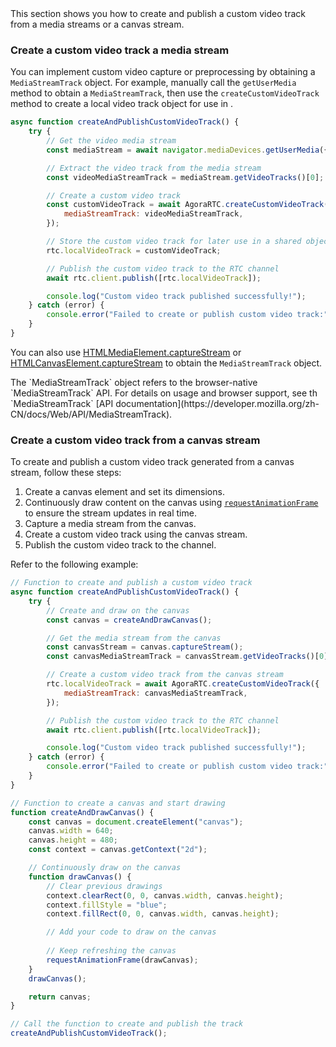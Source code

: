 <PlatformWrapper platform="web">
This section shows you how to create and publish a custom video track from a media streams or a canvas stream.

### Create a custom video track a media stream

You can implement custom video capture or preprocessing by obtaining a `MediaStreamTrack` object. For example, manually call the `getUserMedia` method to obtain a `MediaStreamTrack`, then use the `createCustomVideoTrack` method to create a local video track object for use in <Vg k="VSDK"/>.

```javascript
async function createAndPublishCustomVideoTrack() {
    try {
        // Get the video media stream
        const mediaStream = await navigator.mediaDevices.getUserMedia({ video: true, audio: false });

        // Extract the video track from the media stream
        const videoMediaStreamTrack = mediaStream.getVideoTracks()[0];

        // Create a custom video track
        const customVideoTrack = await AgoraRTC.createCustomVideoTrack({
            mediaStreamTrack: videoMediaStreamTrack,
        });

        // Store the custom video track for later use in a shared object
        rtc.localVideoTrack = customVideoTrack;

        // Publish the custom video track to the RTC channel
        await rtc.client.publish([rtc.localVideoTrack]);

        console.log("Custom video track published successfully!");
    } catch (error) {
        console.error("Failed to create or publish custom video track:", error);
    }
}
```

You can also use [HTMLMediaElement.captureStream](https://developer.mozilla.org/en-US/docs/Web/API/HTMLMediaElement/captureStream) or [HTMLCanvasElement.captureStream](https://developer.mozilla.org/en-US/docs/Web/API/HTMLCanvasElement/captureStream) to obtain the `MediaStreamTrack` object.

<Admonition type="info" title="Information">
The `MediaStreamTrack` object refers to the browser-native `MediaStreamTrack` API. For details on usage and browser support, see th `MediaStreamTrack` [API documentation](https://developer.mozilla.org/zh-CN/docs/Web/API/MediaStreamTrack).
</Admonition>


### Create a custom video track from a canvas stream

To create and publish a custom video track generated from a canvas stream, follow these steps:

1. Create a canvas element and set its dimensions.
1. Continuously draw content on the canvas using [`requestAnimationFrame`](https://developer.mozilla.org/en-US/docs/Web/API/Window/requestAnimationFrame) to ensure the stream updates in real time.
1. Capture a media stream from the canvas.
1. Create a custom video track using the canvas stream.
1. Publish the custom video track to the channel.

Refer to the following example:

```javascript
// Function to create and publish a custom video track
async function createAndPublishCustomVideoTrack() {
    try {
        // Create and draw on the canvas
        const canvas = createAndDrawCanvas();

        // Get the media stream from the canvas
        const canvasStream = canvas.captureStream();
        const canvasMediaStreamTrack = canvasStream.getVideoTracks()[0];

        // Create a custom video track from the canvas stream
        rtc.localVideoTrack = await AgoraRTC.createCustomVideoTrack({
            mediaStreamTrack: canvasMediaStreamTrack,
        });

        // Publish the custom video track to the RTC channel
        await rtc.client.publish([rtc.localVideoTrack]);

        console.log("Custom video track published successfully!");
    } catch (error) {
        console.error("Failed to create or publish custom video track:", error);
    }
}

// Function to create a canvas and start drawing
function createAndDrawCanvas() {
    const canvas = document.createElement("canvas");
    canvas.width = 640;
    canvas.height = 480;
    const context = canvas.getContext("2d");

    // Continuously draw on the canvas
    function drawCanvas() {
        // Clear previous drawings
        context.clearRect(0, 0, canvas.width, canvas.height); 
        context.fillStyle = "blue";
        context.fillRect(0, 0, canvas.width, canvas.height);

        // Add your code to draw on the canvas
           
        // Keep refreshing the canvas
        requestAnimationFrame(drawCanvas); 
    }
    drawCanvas();

    return canvas;
}

// Call the function to create and publish the track
createAndPublishCustomVideoTrack();
```

</PlatformWrapper>
